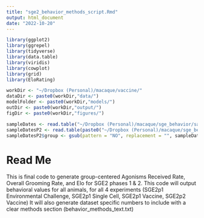 ```yaml
---
title: "sge2_behavior_methods_script.Rmd"
output: html_document
date: "2022-10-20"
---
```


```r
library(ggplot2)
library(ggrepel)
library(tidyverse)
library(data.table)
library(viridis)
library(cowplot)
library(grid)
library(EloRating)

workDir <- "~/Dropbox (Personal)/macaque/vaccine/"
dataDir <- paste0(workDir,"data/")
modelFolder <- paste0(workDir,"models/")
outDir <- paste0(workDir,"output/")
figDir <- paste0(workDir,"figures/")

sampleDates <- read.table("~/Dropbox (Personal)/macaque/sge_behavior/samplingDatesForR.csv", sep = ",", header = T)
sampleDatesP2 <- read.table(paste0("~/Dropbox (Personal)/macaque/sge_behavior/data/eventDatesPhase2.csv"), sep = ",", header = T)
sampleDatesP2$group <- gsub(pattern = "NO", replacement = "", sampleDatesP2$group)
```

# Read Me
This is final code to generate group-centered Agonisms Received Rate, Overall Grooming Rate, and Elo for SGE2 phases 1 & 2.
This code will output behavioral values for all animals, for all 4 experiments (SGE2p1 Environmental Challenge, SGE2p1 Single Cell, SGE2p1 Vaccine, SGE2p2 Vaccine)
It will also generate dataset specific numbers to include with a clear methods section (behavior_methods_text.txt)


```r

```